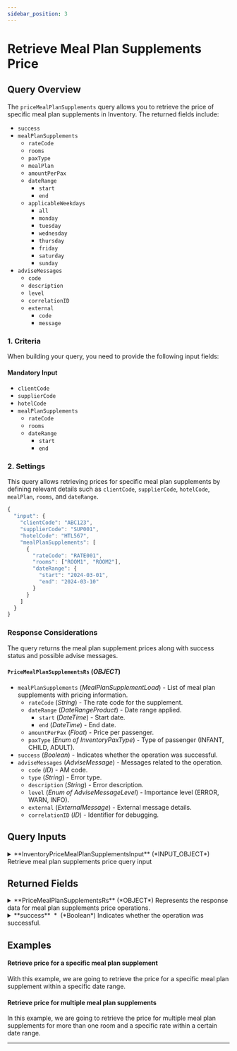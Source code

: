 ```yaml
---
sidebar_position: 3
---
```



# Retrieve Meal Plan Supplements Price

## Query Overview

The `priceMealPlanSupplements` query allows you to retrieve the price of specific meal plan supplements in Inventory. The returned fields include:

* `success`
* `mealPlanSupplements`
    * `rateCode`
    * `rooms`
    * `paxType`
    * `mealPlan`
    * `amountPerPax`
    * `dateRange`
        * `start`
        * `end`
    * `applicableWeekdays`
        * `all`
        * `monday`
        * `tuesday`
        * `wednesday`
        * `thursday`
        * `friday`
        * `saturday`
        * `sunday`
* `adviseMessages`
    * `code`
    * `description`
    * `level`
    * `correlationID`
    * `external`
        * `code`
        * `message`

### 1. Criteria

When building your query, you need to provide the following input fields:

#### Mandatory Input
* `clientCode`
* `supplierCode`
* `hotelCode`
* `mealPlanSupplements`
    * `rateCode`
    * `rooms`
    * `dateRange`
        * `start`
        * `end`

### 2. Settings

This query allows retrieving prices for specific meal plan supplements by defining relevant details such as `clientCode`, `supplierCode`, `hotelCode`, `mealPlan`, `rooms`, and `dateRange`.

```js
{
  "input": {
    "clientCode": "ABC123",
    "supplierCode": "SUP001",
    "hotelCode": "HTL567",
    "mealPlanSupplements": [
      {
        "rateCode": "RATE001",
        "rooms": ["ROOM1", "ROOM2"],
        "dateRange": {
          "start": "2024-03-01",
          "end": "2024-03-10"
        }
      }
    ]
  }
}
```

### Response Considerations

The query returns the meal plan supplement prices along with success status and possible advise messages.

#### `PriceMealPlanSupplementsRs` (*OBJECT*)
* `mealPlanSupplements` (*MealPlanSupplementLoad*) - List of meal plan supplements with pricing information.
    * `rateCode` (*String*) - The rate code for the supplement.
    * `dateRange` (*DateRangeProduct*) - Date range applied.
        * `start` (*DateTime*) - Start date.
        * `end` (*DateTime*) - End date.
    * `amountPerPax` (*Float*) - Price per passenger.
    * `paxType` (*Enum of InventoryPaxType*) - Type of passenger (INFANT, CHILD, ADULT).
* `success` (*Boolean*) - Indicates whether the operation was successful.
* `adviseMessages` (*AdviseMessage*) - Messages related to the operation.
    * `code` (*ID*) - AM code.
    * `type` (*String*) - Error type.
    * `description` (*String*) - Error description.
    * `level` (*Enum of AdviseMessageLevel*) - Importance level (ERROR, WARN, INFO).
    * `external` (*ExternalMessage*) - External message details.
    * `correlationID` (*ID*) - Identifier for debugging.

## Query Inputs


<details>
  <summary>
  **InventoryPriceMealPlanSupplementsInput** (*INPUT_OBJECT*)  
  Retrieve meal plan supplements price query input  
  </summary>
  
  <details style={{ pointerEvents: "none" }}>
    <summary>
    **clientCode**&nbsp;<span class="required"> *</span>&nbsp; (*String*)  
    Client code.  
    </summary>
  </details>

  <details style={{ pointerEvents: "none" }}>
    <summary>
    **supplierCode**&nbsp;<span class="required"> *</span>&nbsp; (*String*)  
    Travelgate Supplier/Channel code.  
    </summary>
  </details>

  <details>
    <summary>
    **mealPlanSupplements**&nbsp;<span class="required"> *</span>&nbsp; (*MealPlanSupplementRetrieveInput*)  
    Hotel meal plan supplements input data.  
    </summary>

    <details style={{ pointerEvents: "none" }}>
      <summary>
      **rateCode** (*String*)  
      Rate code to be retrieved.  
      </summary>
    </details>

    <details style={{ pointerEvents: "none" }}>
      <summary>
      **rooms** (*String*)  
      List of rooms to be retrieved.  
      </summary>
    </details>

    <details>
      <summary>
      **dateRange** (*DateRangeProductInput*)  
      Date range to apply  
      </summary>

      <details style={{ pointerEvents: "none" }}>
        <summary>
        **start**&nbsp;<span class="required"> *</span>&nbsp; (*DateTime*)  
        Start date.  
        </summary>
      </details>

      <details style={{ pointerEvents: "none" }}>
        <summary>
        **end**&nbsp;<span class="required"> *</span>&nbsp; (*DateTime*)  
        End date.  
        </summary>
      </details>
    </details>
  </details>

  <details style={{ pointerEvents: "none" }}>
    <summary>
    **hotelCode**&nbsp;<span class="required"> *</span>&nbsp; (*String*)  
    Code associated with the hotel.  
    </summary>
  </details>

  <details style={{ pointerEvents: "none" }}>
    <summary>
    **contextCode** (*String*)  
    Context code.  
    </summary>
  </details>
  
</details>



## Returned Fields


<details>
  <summary>
  **PriceMealPlanSupplementsRs** (*OBJECT*)  
  Represents the response data for meal plan supplements price operations.  
  </summary>
  
  
  <details>
    <summary>
    **mealPlanSupplements** (*MealPlanSupplementLoad*)  
    List of meal plan supplements prices. See MealPlanSupplementLoad.  
    </summary>

    <details style={{ pointerEvents: "none" }}>
      <summary>
      **rateCode** (*String*)  
      Code associated with the rate.  
      </summary>
    </details>

    <details style={{ pointerEvents: "none" }}>
      <summary>
      **rooms** (*String*)  
      List of room codes associated with the meal plan supplement.  
      </summary>
    </details>

    <details>
      <summary>
      **applicableWeekdays** (*ApplicableWeekdays*)  
      Weekdays when the meal plan supplement is applicable. See ApplicableWeekdays.  
      </summary>

      <details style={{ pointerEvents: "none" }}>
        <summary>
        **all** (*Boolean*)  
        Indicates whether the price or rate is applicable on all days.  
        </summary>
      </details>

      <details style={{ pointerEvents: "none" }}>
        <summary>
        **monday** (*Boolean*)  
        Indicates whether the price or rate is applicable on Mondays.  
        </summary>
      </details>

      <details style={{ pointerEvents: "none" }}>
        <summary>
        **tuesday** (*Boolean*)  
        Indicates whether the price or rate is applicable on Tuesdays.  
        </summary>
      </details>

      <details style={{ pointerEvents: "none" }}>
        <summary>
        **wednesday** (*Boolean*)  
        Indicates whether the price or rate is applicable on Wednesdays.  
        </summary>
      </details>

      <details style={{ pointerEvents: "none" }}>
        <summary>
        **thursday** (*Boolean*)  
        Indicates whether the price or rate is applicable on Thursdays.  
        </summary>
      </details>

      <details style={{ pointerEvents: "none" }}>
        <summary>
        **friday** (*Boolean*)  
        Indicates whether the price or rate is applicable on Fridays.  
        </summary>
      </details>

      <details style={{ pointerEvents: "none" }}>
        <summary>
        **saturday** (*Boolean*)  
        Indicates whether the price or rate is applicable on Saturdays.  
        </summary>
      </details>

      <details style={{ pointerEvents: "none" }}>
        <summary>
        **sunday** (*Boolean*)  
        Indicates whether the price or rate is applicable on Sundays.  
        </summary>
      </details>
    </details>

    <details style={{ pointerEvents: "none" }}>
      <summary>
      **paxType**&nbsp;<span class="required"> *</span>&nbsp; (*Enum of InventoryPaxType*)  
      Type of passenger for the meal plan supplement. See PaxType.  
      Possible values:  
      `INFANT`  
      `CHILD`  
      `ADULT`  
      </summary>
    </details>

    <details style={{ pointerEvents: "none" }}>
      <summary>
      **mealPlan**&nbsp;<span class="required"> *</span>&nbsp; (*Int*)  
      Meal plan associated with the supplement.  
      </summary>
    </details>

    <details style={{ pointerEvents: "none" }}>
      <summary>
      **amountPerPax**&nbsp;<span class="required"> *</span>&nbsp; (*Float*)  
      Amount per passenger for the meal plan supplement.  
      </summary>
    </details>

    <details>
      <summary>
      **dateRange** (*DateRangeProduct*)  
      Date range to apply  
      </summary>

      <details style={{ pointerEvents: "none" }}>
        <summary>
        **start**&nbsp;<span class="required"> *</span>&nbsp; (*DateTime*)  
        Start date.  
        </summary>
      </details>

      <details style={{ pointerEvents: "none" }}>
        <summary>
        **end**&nbsp;<span class="required"> *</span>&nbsp; (*DateTime*)  
        End date.  
        </summary>
      </details>
    </details>
  </details>

  <details>
    <summary>
    **adviseMessages** (*AdviseMessage*)  
    List of advise messages associated with the operation. See AdviseMessage.  
    </summary>

    <details style={{ pointerEvents: "none" }}>
      <summary>
      **code**&nbsp;<span class="required"> *</span>&nbsp; (*ID*)  
      AM code: The following codes can be returned:  
      </summary>
    </details>

    <details style={{ pointerEvents: "none" }}>
      <summary>
      **type**&nbsp;<span class="required"> *</span>&nbsp; (*String*)  
      Error type: The following types are valid:[type]  
      </summary>
    </details>

    <details style={{ pointerEvents: "none" }}>
      <summary>
      **description**&nbsp;<span class="required"> *</span>&nbsp; (*String*)  
      Error description  
      </summary>
    </details>

    <details style={{ pointerEvents: "none" }}>
      <summary>
      **level**&nbsp;<span class="required"> *</span>&nbsp; (*Enum of AdviseMessageLevel*)  
      Indicates the level of importance of the message.
Possible values: ERROR, WARN, INFO.  
      Possible values:  
      `WARN`  
      `ERROR`  
      `INFO`  
      </summary>
    </details>

    <details>
      <summary>
      **external** (*ExternalMessage*)  
      Specify the external message.  
      </summary>

      <details style={{ pointerEvents: "none" }}>
        <summary>
        **code** (*String*)  
        External code.  
        </summary>
      </details>

      <details style={{ pointerEvents: "none" }}>
        <summary>
        **message**&nbsp;<span class="required"> *</span>&nbsp; (*String*)  
        External message.  
        </summary>
      </details>
    </details>

    <details style={{ pointerEvents: "none" }}>
      <summary>
      **correlationID**&nbsp;<span class="required"> *</span>&nbsp; (*ID*)  
      Identifier to investigate the cause of the error.  
      </summary>
    </details>
  </details>

  <details style={{ pointerEvents: "none" }}>
    <summary>
    **success**&nbsp;<span class="required"> *</span>&nbsp; (*Boolean*)  
    Indicates whether the operation was successful.  
    </summary>
  </details>
</details>



## Examples

#### Retrieve price for a specific meal plan supplement

With this example, we are going to retrieve the price for a specific meal plan supplement within a specific date range.

<GraphqlSample query={priceMealplanSupplementsQuery} variables={priceMealplanSupplementsRoomVariables} />

#### Retrieve price for multiple meal plan supplements

In this example, we are going to retrieve the price for multiple meal plan supplements for more than one room and a specific rate within a certain date range.

<GraphqlSample query={priceMealplanSupplementsQuery} variables={priceMealplanSupplementsRoomsVariables} />

---
